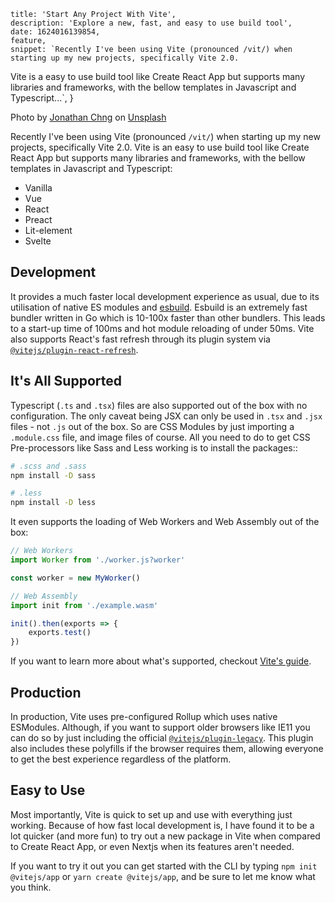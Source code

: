     title: 'Start Any Project With Vite',
    description: 'Explore a new, fast, and easy to use build tool',
    date: 1624016139854,
    feature,
    snippet: `Recently I've been using Vite (pronounced /vit/) when starting up my new projects, specifically Vite 2.0.
Vite is a easy to use build tool like Create React App but supports many libraries and frameworks, with the bellow templates in Javascript and Typescript...`,
}

Photo by [Jonathan Chng](https://unsplash.com/@jon_chng?utm_source=unsplash&utm_medium=referral&utm_content=creditCopyText) on [Unsplash](https://unsplash.com/s/photos/race-car?utm_source=unsplash&utm_medium=referral&utm_content=creditCopyText)

<Divider />

Recently I've been using Vite (pronounced `/vit/`) when starting up my new projects,
specifically Vite 2.0. Vite is an easy to use build tool like Create React App but
supports many libraries and frameworks, with the bellow templates in Javascript and
Typescript:

-   Vanilla
-   Vue
-   React
-   Preact
-   Lit-element
-   Svelte

## Development

It provides a much faster local development experience as usual, due to its utilisation of native ES modules
and [esbuild](https://esbuild.github.io/). Esbuild is an extremely fast bundler written in Go which is 10-100x
faster than other bundlers. This leads to a start-up time of 100ms and hot module reloading of under 50ms. Vite
also supports React's fast refresh through its plugin system via [`@vitejs/plugin-react-refresh`](https://github.com/vitejs/vite/tree/main/packages/plugin-legacy).

## It's All Supported

Typescript (`.ts` and `.tsx`) files are also supported out of the box with no configuration. The only caveat
being JSX can only be used in `.tsx` and `.jsx` files - not `.js` out of the box. So are CSS Modules by just
importing a `.module.css` file, and image files of course. All you need to do to get CSS Pre-processors like
Sass and Less working is to install the packages::

```bash
# .scss and .sass
npm install -D sass

# .less
npm install -D less
```

It even supports the loading of Web Workers and Web Assembly out of the box:

```js
// Web Workers
import Worker from './worker.js?worker'

const worker = new MyWorker()

// Web Assembly
import init from './example.wasm'

init().then(exports => {
    exports.test()
})
```

If you want to learn more about what's supported, checkout [Vite's guide](https://vitejs.dev/guide/).

## Production

In production, Vite uses pre-configured Rollup which uses native ESModules. Although, if you want to support
older browsers like IE11 you can do so by just including the official
[`@vitejs/plugin-legacy`](https://github.com/vitejs/vite/tree/main/packages/plugin-legacy). This plugin also
includes these polyfills if the browser requires them, allowing everyone to get the best experience regardless of the platform.

## Easy to Use

Most importantly, Vite is quick to set up and use with everything just working. Because of how fast local
development is, I have found it to be a lot quicker (and more fun) to try out a new package in Vite when
compared to Create React App, or even Nextjs when its features aren't needed.

If you want to try it out you can get started with the CLI by typing `npm init @vitejs/app` or
`yarn create @vitejs/app`, and be sure to let me know what you think.
